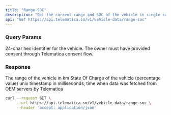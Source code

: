 ```yaml
---
title: "Range-SOC"
description: "Get the current range and SOC of the vehicle in single call"
api: "GET https://api.telematica.so/v1/vehicle-data/range-soc"
---
```


### Query Params

<ParamField query="vehicleId" type="string" required>
  24-char hex identifier for the vehicle. The owner must have provided consent
  through Telematica consent flow.
</ParamField>

### Response

<ParamField body="range" type="numbesr" required>
  The range of the vehicle in km
</ParamField>

<ParamField body="soc" type="number" required>
  State Of Charge of the vehicle (percentage value)
</ParamField>

<ParamField body="timestamp" type="number" required>
  unix timestamp in milliseconds, time when data was fetched from OEM servers by
  Telematica
</ParamField>

<RequestExample>

```bash Request
curl --request GET \
     --url https://api.telematica.so/v1/vehicle-data/range-soc \
     --header 'accept: application/json'
```

</RequestExample>
